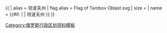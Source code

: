 {{ {{{1<noinclude>|country showdata</noinclude>}}}
| alias = 坦波夫州
| flag alias = Flag of Tambov Oblast.svg
| size = {{{size|}}}
| name = {{#if: {{{name|}}} | {{{name|}}} | 坦波夫州 }}
}}<noinclude>
[[Category:俄罗斯行政区划资料模板]]
</noinclude>